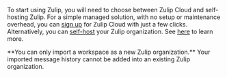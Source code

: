 
To start using Zulip, you will need to choose between Zulip Cloud and
self-hosting Zulip. For a simple managed solution, with no setup or maintenance
overhead, you can [sign up](/new/) for Zulip Cloud with just a few clicks.
Alternatively, you can [self-host](/self-hosting/) your Zulip organization. See
[here](/help/zulip-cloud-or-self-hosting) to learn more.

<ZulipNote>
  **You can only import a workspace as a new Zulip organization.** Your imported
  message history cannot be added into an existing Zulip organization.
</ZulipNote>

